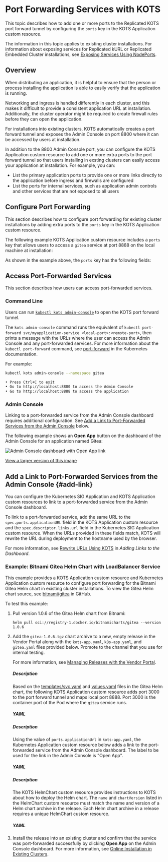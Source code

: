 
# Port Forwarding Services with KOTS

This topic describes how to add one or more ports to the Replicated KOTS port forward tunnel by configuring the `ports` key in the KOTS Application custom resource.

The information in this topic applies to existing cluster installations. For information about exposing services for Replicated kURL or Replicated Embedded Cluster installations, see [Exposing Services Using NodePorts](kurl-nodeport-services).

## Overview

When distributing an application, it is helpful to ensure that the person or process installing the application is able to easily verify that the application is running.

Networking and ingress is handled differently in each cluster, and this makes it difficult to provide a consistent application URL at installation. Additionally, the cluster operator might be required to create firewall rules before they can open the application.

For installations into existing clusters, KOTS automatically creates a port forward tunnel and exposes the Admin Console on port 8800 where it can be accessed by users at installation.

In addition to the 8800 Admin Console port, you can configure the KOTS Application custom resource to add one or more extra ports to the port forward tunnel so that users installing in exsting clusters can easily access your application at installation. For example, you can:
* List the primary application ports to provide one or more links directly to the application before ingress and firewalls are configured 
* List the ports for internal services, such as application admin controls and other services that are not exposed to all users

## Configure Port Forwarding

This section describes how to configure port forwarding for existing cluster installations by adding extra ports to the `ports` key in the KOTS Application custom resource.

The following example KOTS Application custom resource includes a `ports` key that allows users to access a `gitea` service at port 8888 on the local machine at installation: 

<GiteaKotsApp/>

As shown in the example above, the `ports` key has the following fields:

<ul>

<p><PortsServiceName/></p>

<PortsServicePort/>

<ServicePortNote/>

<PortsLocalPort/>

<PortsApplicationURL/>

</ul>

## Access Port-Forwarded Services

This section describes how users can access port-forwarded services.

### Command Line

Users can run [`kubectl kots admin-console`](/reference/kots-cli-admin-console-index) to open the KOTS port forward tunnel.

The `kots admin-console` command runs the equivalent of `kubectl port-forward svc/myapplication-service <local-port>:<remote-port>`, then prints a message with the URLs where the user can access the Admin Console and any port-forwarded services. For more information about the `kubectl port-forward` command, see [port-forward](https://kubernetes.io/docs/reference/generated/kubectl/kubectl-commands#port-forward) in the Kubernetes documentation.

For example:

```bash
kubectl kots admin-console --namespace gitea
```
```bash
• Press Ctrl+C to exit
• Go to http://localhost:8800 to access the Admin Console
• Go to http://localhost:8888 to access the application
```

### Admin Console

Linking to a port-forwarded service from the Admin Console dashboard requires additional configuration. See [Add a Link to Port-Forwarded Services from the Admin Console](#add-link) below.

The following example shows an **Open App** button on the dashboard of the Admin Console for an application named Gitea:

![Admin Console dashboard with Open App link](/images/gitea-open-app.png)

[View a larger version of this image](/images/gitea-open-app.png)

## Add a Link to Port-Forwarded Services from the Admin Console {#add-link}

You can configure the Kubernetes SIG Application and KOTS Application custom resources to link to a port-forwarded service from the Admin Console dashboard.

To link to a port-forwarded service, add the same URL to the `spec.ports.applicationURL` field in the KOTS Application custom resource and the `spec.descriptor.links.url` field in the Kubernetes SIG Application custom resource. When the URLs provided in these fields match, KOTS will rewrite the URL during deployment to the hostname used by the browser.

For more information, see [Rewrite URLs Using KOTS](/vendor/admin-console-adding-buttons-links) in _Adding Links to the Dashboard_. 

### Example: Bitnami Gitea Helm Chart with LoadBalancer Service

This example provides a KOTS Application custom resource and Kubernetes Application custom resource to configure port forwarding for the Bitnami Gitea Helm chart in existing cluster installations. To view the Gitea Helm chart source, see [bitnami/gitea](https://github.com/bitnami/charts/blob/main/bitnami/gitea) in GitHub.

To test this example:
1. Pull version 1.0.6 of the Gitea Helm chart from Bitnami:

    ```
    helm pull oci://registry-1.docker.io/bitnamicharts/gitea --version 1.0.6
    ```

1. Add the `gitea-1.0.6.tgz` chart archive to a new, empty release in the Vendor Portal along with the `kots-app.yaml`, `k8s-app.yaml`, and `gitea.yaml` files provided below. Promote to the channel that you use for internal testing.

    For more information, see [Managing Releases with the Vendor Portal](releases-creating-releases).

    <Tabs>
    <TabItem value="kots-app" label="kots-app.yaml" default>
    <h5>Description</h5>
    <p>Based on the <a href="https://github.com/bitnami/charts/blob/main/bitnami/gitea/templates/svc.yaml">templates/svc.yaml</a> and <a href="https://github.com/bitnami/charts/blob/main/bitnami/gitea/values.yaml">values.yaml</a> files in the Gitea Helm chart, the following KOTS Application custom resource adds port 3000 to the port forward tunnel and maps local port 8888. Port 3000 is the container port of the Pod where the <code>gitea</code> service runs.</p>
    <h5>YAML</h5>
    <GiteaKotsApp/>
    </TabItem>
    <TabItem value="k8s-app" label="k8s-app.yaml" default>
    <h5>Description</h5>
    <p>Using the value of <code>ports.applicationUrl</code> in <code>kots-app.yaml</code>, the Kubernetes Application custom resource below adds a link to the port-forwarded service from the Admin Console dashboard. The label to be used for the link in the Admin Console is "Open App".</p>
    <h5>YAML</h5>
    <GiteaK8sApp/>
    </TabItem>
    <TabItem value="helmchart" label="gitea.yaml" default>
    <h5>Description</h5>
    <p>The KOTS HelmChart custom resource provides instructions to KOTS about how to deploy the Helm chart. The <code>name</code> and <code>chartVersion</code> listed in the HelmChart custom resource must match the name and version of a Helm chart archive in the release. Each Helm chart archive in a release requires a unique HelmChart custom resource.</p>
    <h5>YAML</h5>
    <GiteaHelmChart/>
    </TabItem>
    </Tabs>

1. Install the release into an existing cluster and confirm that the service was port-forwarded successfully by clicking **Open App** on the Admin Console dashboard. For more information, see [Online Installation in Existing Clusters](/enterprise/installing-existing-cluster).
